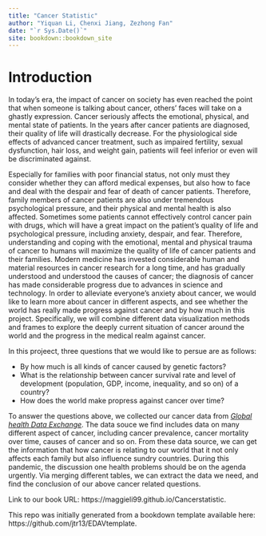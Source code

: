```yaml
--- 
title: "Cancer Statistic"
author: "Yiquan Li, Chenxi Jiang, Zezhong Fan"
date: "`r Sys.Date()`"
site: bookdown::bookdown_site
---
```


# Introduction

In today's era, the impact of cancer on society has even reached the point that when someone is talking about cancer, others' faces will take on a ghastly expression. Cancer seriously affects the emotional, physical, and mental state of patients. In the years after cancer patients are diagnosed, their quality of life will drastically decrease. For the physiological side effects of advanced cancer treatment, such as impaired fertility, sexual dysfunction, hair loss, and weight gain, patients will feel inferior or even will be discriminated against.

Especially for families with poor financial status, not only must they consider whether they can afford medical expenses, but also how to face and deal with the despair and fear of death of cancer patients. Therefore, family members of cancer patients are also under tremendous psychological pressure, and their physical and mental health is also affected. Sometimes some patients cannot effectively control cancer pain with drugs, which will have a great impact on the patient's quality of life and psychological pressure, including anxiety, despair, and fear. Therefore, understanding and coping with the emotional, mental and physical trauma of cancer to humans will maximize the quality of life of cancer patients and their families. Modern medicine has invested considerable human and material resources in cancer research for a long time, and has gradually understood and understood the causes of cancer; the diagnosis of cancer has made considerable progress due to advances in science and technology. In order to alleviate everyone’s anxiety about cancer, we would like to learn more about cancer in different aspects, and see whether the world has really made progress against cancer and by how much in this project. Specifically, we will combine different data visualization methods and frames to explore the deeply current situation of cancer around the world and the progress in the medical realm against cancer.

In this projeect, three questions that we would like to persue are as follows:

- By how much is all kinds of cancer caused by genetic factors?
- What is the relationship between cancer survival rate and level of development (population, GDP, income, inequality, and so on) of a country?
- How does the world make propress against cancer over time?

To answer the questions above, we collected our cancer data from [*Global health Data Exchange*](http://ghdx.healthdata.org/gbd-results-tool?params=gbd-api-2019-public/27c2971bf0d3c792a091d314be89798f). The data souce we find includes data on many different aspect of cancer, including cancer prevalence, cancer mortality over time, causes of cancer and so on. From these data source, we can get the information that how cancer is relating to our world that it not only affects each family but also influence sundry countries. During this pandemic, the discussion one health problems should be on the agenda urgently. Via merging different tables, we can extract the data we need, and find the conclusion of our above cancer related questions.

Link to our book URL: https://maggieli99.github.io/Cancerstatistic.

This repo was initially generated from a bookdown template available here: https://github.com/jtr13/EDAVtemplate.
